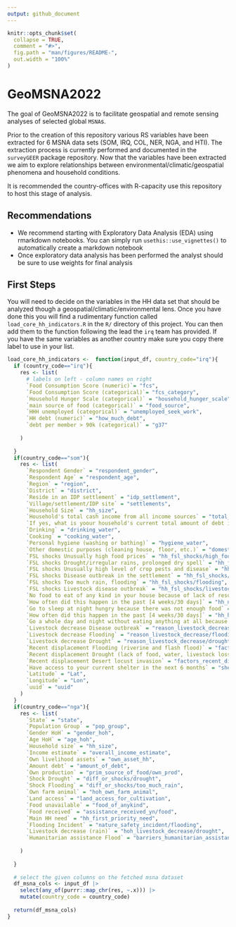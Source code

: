 ```yaml
---
output: github_document
---
```


<!-- README.md is generated from README.Rmd. Please edit that file -->

```r
knitr::opts_chunk$set(
  collapse = TRUE,
  comment = "#>",
  fig.path = "man/figures/README-",
  out.width = "100%"
)
```

# GeoMSNA2022

<!-- badges: start -->
<!-- badges: end -->

The goal of GeoMSNA2022 is to facilitate geospatial and remote sensing analyses of selected global `MSNA`s.

Prior to the creation of this repository various RS variables have been extracted for 6 MSNA data sets (SOM, IRQ, COL, NER, NGA, and HTI). The extraction process is currently performed and documented in the `surveyGEER` package repository. Now that the variables have been extracted we aim to explore relationships between environmental/climatic/geospatial phenomena and household conditions. 

It is recommended the country-offices with R-capacity use this repository to host this stage of analysis. 


## Recommendations

- We recommend starting with Exploratory Data Analysis (EDA) using rmarkdown notebooks. You can simply run `usethis::use_vignettes()` to automatically create a markdown notebook
- Once exploratory data analysis has been performed the analyst should be sure to use weights for final analysis


## First Steps

You will need to decide on the variables in the HH data set that should be analyzed though a geospatial/climatic/environmental lens. Once you have done this you will find  a rudimentary function called `load_core_hh_indicators.R` in the `R/` directory of this project. You can then add them to the function following the lead the `irq` team has provided. If you have the same variables as another country make sure you copy there label to use in your list.

```r

load_core_hh_indicators <-  function(input_df, country_code="irq"){
  if (country_code=="irq"){
    res <- list(
      # labels on left - column names on right
      `Food Consumption Score (numeric)`= "fcs",
      `Food Consumption Score (categorical)`= "fcs_category",
      `Household Hunger Scale (categorical)` = "household_hunger_scale",
      `main source of food (categorical)` = "food_source",
      `HHH unemployed (categorical)` = "unemployed_seek_work",
      `HH debt (numeric)` = "how_much_debt",
      `debt per member > 90k (categorical)` = "g37"
      
    )
    
  }
  if(country_code=="som"){
    res <- list(
      `Respondent Gender` = "respondent_gender",
      `Respondent Age` = "respondent_age",
      `Region` = "region",
      `District` = "district",
      `Reside in an IDP settlement` = "idp_settlement",
      `Village/settlement/IDP site` = "settlements",
      `Household Size` = "hh_size",
      `Household's total cash income from all income sources` = "total_house_income",
      `If yes, what is yoour household's current total amount of debt in USD` = "total_hh_debt",
      `Drinking` = "drinking_water",
      `Cooking` = "cooking_water",
      `Personal hygiene (washing or bathing)` = "hygiene_water",
      `Other domestic purposes (cleaning house, floor, etc.)` = "domestice_water",
      `FSL shocks Unusually high food prices` = "hh_fsl_shocks/high_food_prices",
      `FSL shocks Drought/irregular rains, prolonged dry spell` = "hh_fsl_shocks/drought",
      `FSL shocks Unusually high level of crop pests and disease` = "hh_fsl_shocks/crop_disease",
      `FSL shocks Disease outbreak in the settlement` = "hh_fsl_shocks/disease_outbreak",
      `FSL shocks Too much rain, flooding` = "hh_fsl_shocks/flooding",
      `FSL shocks Livestock disease outbreak` = "hh_fsl_shocks/livestock_disease",
      `No food to eat of any kind in your house because of lack of resources to get food` = "hh_no_food",
      `How often did this happen in the past [4 weeks/30 days]` = "hh_no_food_freq",
      `Go to sleep at night hungry because there was not enough food` = "hh_hunger",
      `How often did this happen in the past [4 weeks/30 days]` = "hh_hunger_freq",
      `Go a whole day and night without eating anything at all because there was not enough food` = "fs_not_enough_food",
      `Livestock decrease Disease outbreak` = "reason_livestock_decrease/disease_outbreak",
      `Livestock decrease Flooding` = "reason_livestock_decrease/flooding_flooding",
      `Livestock decrease Drought` = "reason_livestock_decrease/drought_drought",
      `Recent displacement Flooding (riverine and flash flood)` = "factors_recent_displacement/flooding",
      `Recent displacement Drought (lack of food, water, livestock loss)` = "factors_recent_displacement/drought",
      `Recent displacement Desert locust invasion` = "factors_recent_displacement/desert_locust",
      `Have access to your current shelter in the next 6 months` = "shelter_access",
      `Latitude` = "Lat",
      `Longitude` = "Lon",
      `uuid` = "uuid"
    )
  }
  if(country_code=="nga"){
    res <- list(
      `State` = "state",
      `Population Group` = "pop_group",
      `Gender HoH` = "gender_hoh",
      `Age HoH` = "age_hoh",
      `Household size` = "hh_size",
      `Income estimate` = "overall_income_estimate",
      `Own livelihood assets` = "own_asset_hh",
      `Amount debt` = "amount_of_debt",
      `Own production` = "prim_source_of_food/own_prod",
      `Shock Drought` = "diff_or_shocks/drought",
      `Shock Flooding` = "diff_or_shocks/too_much_rain",
      `Own farm animal` = "hoh_own_farm_animal",
      `Land access` = "land_access_for_cultivation",
      `Food unavailable` = "food_of_anykind",
      `Food received` = "assistance_received_yn/food",
      `Main HH need` = "hh_first_priority_need",
      `Flooding Incident` = "nature_safety_incident/flooding",
      `Livestock decrease (rain)` = "hoh_livestock_decrease/drought",
      `Humanitarian assistance Flood` = "barriers_humanitarian_assistance/yes_poor"
      
    )
    
  }
  
  # select the given columns on the fetched msna dataset
  df_msna_cols <- input_df |>
    select(any_of(purrr::map_chr(res, ~.x))) |>
    mutate(country_code = country_code)
  
  return(df_msna_cols)
}


```

